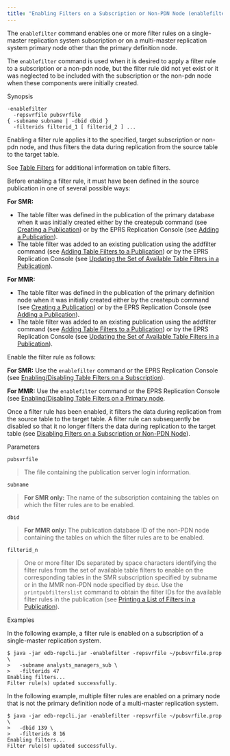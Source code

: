```yaml
---
title: "Enabling Filters on a Subscription or Non-PDN Node (enablefilter)"
---
```


<div id="enable_filters_on_subscription_or_non_pdn_node" class="registered_link"></div>

The `enablefilter` command enables one or more filter rules on a single-master replication system subscription or on a multi-master replication system primary node other than the primary definition node.

The `enablefilter` command is used when it is desired to apply a filter rule to a subscription or a non-pdn node, but the filter rule did not yet exist or it was neglected to be included with the subscription or the non-pdn node when these components were initially created.

Synopsis

```text
-enablefilter
  -repsvrfile pubsvrfile
{ -subname subname | -dbid dbid }
  -filterids filterid_1 [ filterid_2 ] ...
```

Enabling a filter rule applies it to the specified, target subscription or non-pdn node, and thus filters the data during replication from the source table to the target table.

See [Table Filters](../../02_overview/02_replication_concepts_and_definitions/13_table_filters/#table_filters) for additional information on table filters.

Before enabling a filter rule, it must have been defined in the source publication in one of several possible ways:

**For SMR:**

-   The table filter was defined in the publication of the primary database when it was initially created either by the createpub command (see [Creating a Publication](14_creating_publication_cli/#creating_publication_cli)) or by the EPRS Replication Console (see [Adding a Publication](../../05_smr_operation/02_creating_publication/03_adding_publication/#adding_publication)).
-   The table filter was added to an existing publication using the addfilter command (see [Adding Table Filters to a Publication](20_adding_tablefilters_to_publication/#adding_tablefilters_to_publication)) or by the EPRS Replication Console (see [Updating the Set of Available Table Filters in a Publication](../../07_common_operations/06_managing_publication/04_updating_table_filters_in_pub/#updating_table_filters_in_pub)).

**For MMR:**

-   The table filter was defined in the publication of the primary definition node when it was initially created either by the createpub command (see [Creating a Publication](14_creating_publication_cli/#creating_publication_cli)) or by the EPRS Replication Console (see [Adding a Publication](../../06_mmr_operation/02_creating_publication_mmr/#add_pub_mmr)).
-   The table filter was added to an existing publication using the addfilter command (see [Adding Table Filters to a Publication](20_adding_tablefilters_to_publication/#adding_tablefilters_to_publication)) or by the EPRS Replication Console (see [Updating the Set of Available Table Filters in a Publication](../../07_common_operations/06_managing_publication/04_updating_table_filters_in_pub/#updating_table_filters_in_pub)).

Enable the filter rule as follows:

**For SMR:** Use the `enablefilter` command or the EPRS Replication Console (see [Enabling/Disabling Table Filters on a Subscription](../../05_smr_operation/05_managing_subscription/04_enable_filters_on_subscription/#enable_filters_on_subscription)).

**For MMR:** Use the `enablefilter` command or the EPRS Replication Console (see [Enabling/Disabling Table Filters on a Primary node](../../06_mmr_operation/09_enable_disable_table_filters/#enable_disable_table_filters).

Once a filter rule has been enabled, it filters the data during replication from the source table to the target table. A filter rule can subsequently be disabled so that it no longer filters the data during replication to the target table (see [Disabling Filters on a Subscription or Non-PDN Node](39_disable_filters_on_subscription_or_non_pdn_node/#disable_filters_on_subscription_or_non_pdn_node)).

Parameters

`pubsvrfile`

> The file containing the publication server login information.

`subname`

> **For SMR only:** The name of the subscription containing the tables on which the filter rules are to be enabled.

`dbid`

> **For MMR only:** The publication database ID of the non-PDN node containing the tables on which the filter rules are to be enabled.

`filterid_n`

> One or more filter IDs separated by space characters identifying the filter rules from the set of available table filters to enable on the corresponding tables in the SMR subscription specified by subname or in the MMR non-PDN node specified by `dbid`. Use the `printpubfilterslist` command to obtain the filter IDs for the available filter rules in the publication (see [Printing a List of Filters in a Publication](17_print_publications_filters_list/#print_publications_filters_list)).

Examples

In the following example, a filter rule is enabled on a subscription of a single-master replication system.

```text
$ java -jar edb-repcli.jar -enablefilter -repsvrfile ~/pubsvrfile.prop \
>   -subname analysts_managers_sub \
>   -filterids 47
Enabling filters...
Filter rule(s) updated successfully.
```

In the following example, multiple filter rules are enabled on a primary node that is not the primary definition node of a multi-master replication system.

```text
$ java -jar edb-repcli.jar -enablefilter -repsvrfile ~/pubsvrfile.prop \
>   -dbid 139 \
>   -filterids 8 16
Enabling filters...
Filter rule(s) updated successfully.
```
